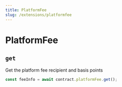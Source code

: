 ```yaml
---
title: PlatformFee
slug: /extensions/platformfee
---
```


# PlatformFee

## `get`

Get the platform fee recipient and basis points

```javascript
const feeInfo = await contract.platformFee.get();
```

